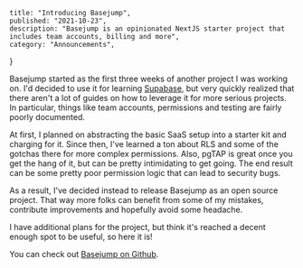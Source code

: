     title: "Introducing Basejump",
    published: "2021-10-23",
    description: "Basejump is an opinionated NextJS starter project that includes team accounts, billing and more",
    category: "Announcements",
}

Basejump started as the first three weeks of another project I was working on. I'd decided to use it for learning [Supabase](https://supabase.com/), but very quickly realized that there aren't a lot of guides on how to
leverage it for more serious projects.  In particular, things like team accounts, permissions and testing are fairly poorly documented.

At first, I planned on abstracting the basic SaaS setup into a starter kit and charging for it. Since then, I've learned a ton about RLS and some of the gotchas there for more complex permissions. Also, pgTAP is great once you get the hang of it, but can be pretty intimidating to get going. The end result can be some pretty poor permission logic that can lead to security bugs.

As a result, I've decided instead to release Basejump as an open source project. That way more folks can benefit from some of my mistakes, contribute improvements and hopefully avoid some headache.

I have additional plans for the project, but think it's reached a decent enough spot to be useful, so here it is!

You can check out [Basejump on Github](https://github.com/usebasejump/basejump).
